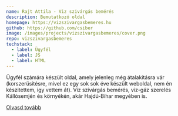 ```yaml
---
name: Rajt Attila - Viz szivárgás bemérés
description: Bemutatkozó oldal
homepage: https://vizszivargasbemeres.hu
github: https://github.com/csiber
image: /images/projects/vizszivargasbemeres/cover.png
repo: vizszivargasbemeres
techstack:
  - label: Ügyfél
  - label: JS
  - label: HTML
---
```


Ügyfél számára készült oldal, amely jelenleg még átalakitásra vár (korszerüsitésre, mivel ez egy sok sok éve készült weboldal, nem én készitettem, igy vettem át). Viz szivárgás bemérés, viz-gáz szerelés Kállósemjén és környékén, akár Hajdú-Bihar megyében is.

[Olvasd tovább](/about)
